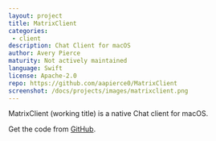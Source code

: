```yaml
---
layout: project
title: MatrixClient
categories: 
 - client
description: Chat Client for macOS
author: Avery Pierce
maturity: Not actively maintained
language: Swift
license: Apache-2.0
repo: https://github.com/aapierce0/MatrixClient
screenshot: /docs/projects/images/matrixclient.png
---
```


MatrixClient (working title) is a native Chat client for macOS.

Get the code from [GitHub](https://github.com/aapierce0/MatrixClient).


